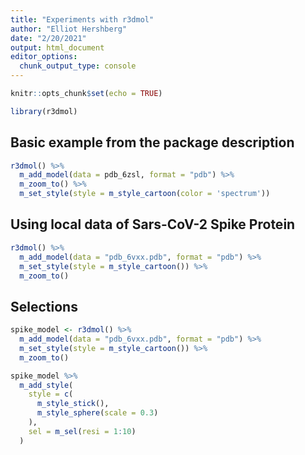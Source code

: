 ```yaml
---
title: "Experiments with r3dmol"
author: "Elliot Hershberg"
date: "2/20/2021"
output: html_document
editor_options: 
  chunk_output_type: console
---
```


```r
knitr::opts_chunk$set(echo = TRUE)
```

```r
library(r3dmol)
```

## Basic example from the package description

```r
r3dmol() %>%
  m_add_model(data = pdb_6zsl, format = "pdb") %>%
  m_zoom_to() %>%
  m_set_style(style = m_style_cartoon(color = 'spectrum'))
```

## Using local data of Sars-CoV-2 Spike Protein

```r
r3dmol() %>%
  m_add_model(data = "pdb_6vxx.pdb", format = "pdb") %>%
  m_set_style(style = m_style_cartoon()) %>%
  m_zoom_to()
```

## Selections

```r
spike_model <- r3dmol() %>%
  m_add_model(data = "pdb_6vxx.pdb", format = "pdb") %>%
  m_set_style(style = m_style_cartoon()) %>%
  m_zoom_to()

spike_model %>%
  m_add_style(
    style = c(
      m_style_stick(),
      m_style_sphere(scale = 0.3)
    ),
    sel = m_sel(resi = 1:10)
  )
```


